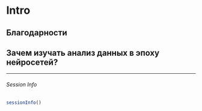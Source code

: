 # Intro {#intro .unnumbered}


## Благодарности {#acknowledgement .unnumbered}



## Зачем изучать анализ данных в эпоху нейросетей? {#andan_neuralnetworks .unnumbered}



***

###### Session Info {#session_info .unnumbered}

```r
sessionInfo()
```
